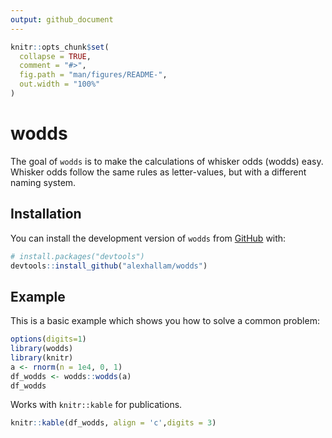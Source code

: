 ```yaml
---
output: github_document
---
```


<!-- README.md is generated from README.Rmd. Please edit that file -->

```r
knitr::opts_chunk$set(
  collapse = TRUE,
  comment = "#>",
  fig.path = "man/figures/README-",
  out.width = "100%"
)
```

# wodds

<!-- badges: start -->
<!-- badges: end -->

The goal of `wodds` is to make the calculations of whisker odds (wodds) easy.
Whisker odds follow the same rules as letter-values, but with a different naming 
system.

## Installation

You can install the development version of `wodds` from [GitHub](https://github.com) with:

``` r
# install.packages("devtools")
devtools::install_github("alexhallam/wodds")
```

## Example

This is a basic example which shows you how to solve a common problem:

```r
options(digits=1)
library(wodds)
library(knitr)
a <- rnorm(n = 1e4, 0, 1)
df_wodds <- wodds::wodds(a)
df_wodds
```

Works with `knitr::kable` for publications.

```r
knitr::kable(df_wodds, align = 'c',digits = 3)
```
